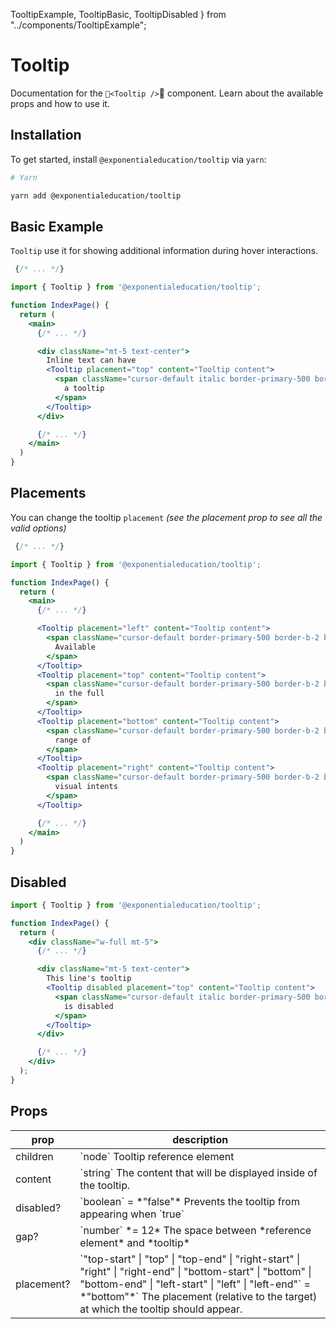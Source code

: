   TooltipExample,
  TooltipBasic,
  TooltipDisabled } from "../components/TooltipExample";

# Tooltip

Documentation for the `<Tooltip />` component. Learn about the available props and how to use it.

## Installation

To get started, install `@exponentialeducation/tooltip` via `yarn`:

```bash
# Yarn

yarn add @exponentialeducation/tooltip
```

## Basic Example

`Tooltip` use it for showing additional information during hover interactions.

```jsx highlight=3,12-16
 {/* ... */}

import { Tooltip } from '@exponentialeducation/tooltip';

function IndexPage() {
  return (
    <main>
      {/* ... */}

      <div className="mt-5 text-center">
        Inline text can have
        <Tooltip placement="top" content="Tooltip content">
          <span className="cursor-default italic border-primary-500 border-b-2 border-dashed">
            a tooltip
          </span>
        </Tooltip>
      </div>

      {/* ... */}
    </main>
  )
}
```
<TooltipBasic />

## Placements

You can change the tooltip `placement` *(see the placement prop to see all the valid options)*

```jsx highlight=3,10,15,20,25
 {/* ... */}

import { Tooltip } from '@exponentialeducation/tooltip';

function IndexPage() {
  return (
    <main>
      {/* ... */}

      <Tooltip placement="left" content="Tooltip content">
        <span className="cursor-default border-primary-500 border-b-2 border-dashed">
          Available
        </span>
      </Tooltip>
      <Tooltip placement="top" content="Tooltip content">
        <span className="cursor-default border-primary-500 border-b-2 border-dashed">
          in the full
        </span>
      </Tooltip>
      <Tooltip placement="bottom" content="Tooltip content">
        <span className="cursor-default border-primary-500 border-b-2 border-dashed">
          range of
        </span>
      </Tooltip>
      <Tooltip placement="right" content="Tooltip content">
        <span className="cursor-default border-primary-500 border-b-2 border-dashed">
          visual intents
        </span>
      </Tooltip>

      {/* ... */}
    </main>
  )
}
```

<TooltipExample />

## Disabled

```jsx highlight=1,10
import { Tooltip } from '@exponentialeducation/tooltip';

function IndexPage() {
  return (
    <div className="w-full mt-5">
      {/* ... */}

      <div className="mt-5 text-center">
        This line's tooltip
        <Tooltip disabled placement="top" content="Tooltip content">
          <span className="cursor-default italic border-primary-500 border-b-2 border-dashed">
            is disabled
          </span>
        </Tooltip>
      </div>

      {/* ... */}
    </div>
  );
}
```
<TooltipDisabled />

## Props

<table className="min-w-full divide-y divide-gray-200">
  <thead>
    <tr>
      <th scope="col" className="border-l-0 border-r-0 px-6 py-3 text-left text-xs font-medium text-gray-500 uppercase tracking-wider">
        prop
      </th>
      <th scope="col" className="border-l-0 border-r-0 px-6 py-3 text-left text-xs font-medium text-gray-500 uppercase tracking-wider">
        description
      </th>
    </tr>
  </thead>
  <tbody className="divide-y divide-gray-200">
    <tr>
      <td className="border-l-0 border-r-0 px-6 py-4 text-sm font-medium text-gray-500">
        children
      </td>
      <td className="border-l-0 border-r-0 px-6 py-4 text-sm font-medium text-gray-500">
        `node` <span className="block">Tooltip reference element</span>
      </td>
    </tr>
    <tr>
      <td className="border-l-0 border-r-0 px-6 py-4 text-sm font-medium text-gray-500">
        content
      </td>
      <td className="border-l-0 border-r-0 px-6 py-4 text-sm font-medium text-gray-500">
        `string` <span className="block">The content that will be displayed inside of the tooltip.</span>
      </td>
    </tr>
    <tr>
      <td className="border-l-0 border-r-0 px-6 py-4 text-sm font-medium text-gray-500">
        disabled?
      </td>
      <td className="border-l-0 border-r-0 px-6 py-4 text-sm font-medium text-gray-500">
        `boolean` = *"false"* <span className="block">Prevents the tooltip from appearing when `true`</span>
      </td>
    </tr>
    <tr>
      <td className="border-l-0 border-r-0 px-6 py-4 text-sm font-medium text-gray-500">
        gap?
      </td>
      <td className="border-l-0 border-r-0 px-6 py-4 text-sm font-medium text-gray-500">
        `number` *= 12* <span className="block">The space between *reference element* and *tooltip*</span>
      </td>
    </tr>
    <tr>
      <td className="border-l-0 border-r-0 px-6 py-4 text-sm font-medium text-gray-500">
        placement?
      </td>
      <td className="border-l-0 border-r-0 px-6 py-4 text-sm font-medium text-gray-500">
        `"top-start" | "top" | "top-end" | "right-start" | "right" | "right-end" | "bottom-start" | "bottom" | "bottom-end" | "left-start" | "left" | "left-end"` = *"bottom"*`
        <span className="block">The placement (relative to the target) at which the tooltip should appear.</span>
      </td>
    </tr>
  </tbody>
</table>
